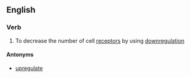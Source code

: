 ==English==

===Verb===
{{wikipedia}}
{{en-verb|downregulat|ing}}

# To decrease the number of cell [[receptor]]s by using [[downregulation]]

====Antonyms====
*[[upregulate]]